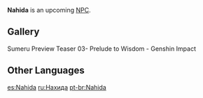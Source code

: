 {{Meta
|missing_NPC_picture  = yes
|missing_NPC_location = yes
|missing_NPC_context  = yes
|missing_NPC_profile  = yes
|missing_NPC_idle     = yes
|missing_NPC_dialogue = yes
}}
{{Upcoming}}
{{Character Infobox
|type             = NPC
|image            = NPC Nahida.png
|realname         = <!-- Optional, if different from in-game name -->
|deceased         = <!-- Past (for deceased prior to events of the game) or free response -->
|region           = Sumeru
|affiliation      = 
|title            = 

|ancestry         = <!-- Clan/family -->
|father           = 
|mother           = 
|spouse           = 
|sibling          = 
|child            = 
|relative         = 

|voiceEN          = 
|voiceCN          = 
|voiceJP          = 
|dialoguereward   = 
}}
'''Nahida''' is an upcoming [[NPC]].
<!--
==Location==
<!--{{subst:#tag:gallery|
NPC Location {{subst:PAGENAME}}.png{{subst:!}}{{subst:PAGENAME}}'s location
NPC Location {{subst:PAGENAME}} Context.png{{subst:!}}Additional context
|hideaddbutton=true
|captionalign=center
}}

==Profile==
''(To be added.)''

===Personality===
''(To be added.)''

===Appearance===
''(To be added.)''

==Quests and Events==
===Archon Quests===
===Story Quests===
===World Quests===
===Commissions===
===Requests===
===Events===

==Idle Quotes==
* "(Text)"
** {{A|VO {{subst:PAGENAME}} 01.ogg}} "(Text)" ''(Voice-Over)''

==Dialogue==
{{Dialogue start}}
:'''{{subst:PAGENAME}}:'''
{{Dialogue end}}

==Event Dialogue==
===Event Name===
{{Dialogue start}}
:'''{{subst:PAGENAME}}:'''
{{Dialogue end}}

==Trivia==
* 
-->
==Gallery==
<gallery captionalign="center">
Sumeru Preview Teaser 03- Prelude to Wisdom - Genshin Impact
</gallery>

==Other Languages==
{{Other Languages
|default_hidden=1
|en      = Nahida
|zhs     = 纳西妲
|zhs_rm  = Nàxīdá
|zht     = 納西妲
|zht_rm  = Nàxīdá
|ja      = ナヒーダ
|ja_rm   = Nahiida
|ko      = 나히다
|ko_rm   = Nahida
|es      = Nahida
|fr      = Nahida
|ru      = Нахида
|th      = Nahida
|vi      = Nahida
|de      = Nahida
|id      = Nahida
|pt      = Nahida
}}
<!--
==Change History==
{{Change History|Version number}}-->
<!--
==References==
{{Reflist}}
-->

[[es:Nahida]]
[[ru:Нахида]]
[[pt-br:Nahida]]